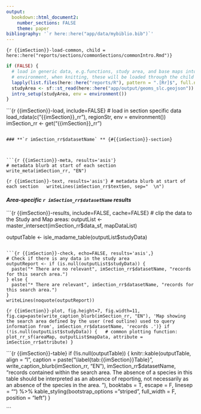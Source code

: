 ```yaml
---
output:
  bookdown::html_document2:
    number_sections: FALSE
    theme: paper
bibliography: '`r here::here("app/data/mybiblio.bib")`'
---
```


```{r {{imSection}}-load-common, child = here::here("reports/sections/commonSections/commonIntro.Rmd")}
```

```r
if (FALSE) { 
  # load in generic data, e.g.functions, study area, and base maps into the 
  # environment, when knitting, these will be loaded through the child rmd.
  lapply(list.files(here::here("reports/R"), pattern = ".[Rr]$", full.names = TRUE), source)
  studyArea <- sf::st_read(here::here("app/output/geoms_slc.geojson"))
  intro_setup(studyArea, env = environment())
}
```

```{r {{imSection}}-load, include=FALSE}
# load in section specific data
load_rdata(c("{{imSection}}_rr"), regionStr, env = environment())
imSection_rr <- get("{{imSection}}_rr")

```

### **`r imSection_rr$datasetName` ** {#{{imSection}}-section}



```{r {{imSection}}-meta, results='asis'}
# metadata blurb at start of each section
write_meta(imSection_rr, "EN")
```

```{r {{imSection}}-text, results='asis'}
# metadata blurb at start of each section
  writeLines(imSection_rr$text$en, sep="  \n")
```

#### *Area-specific `r imSection_rr$datasetName` results*
```{r {{imSection}}-results, include=FALSE, cache=FALSE}
# clip the data to the Study and Map areas:
outputList <- master_intersect(imSection_rr$data_sf, mapDataList)

outputTable <- isle_madame_table(outputList$studyData)

```

```{r {{imSection}}-check, echo=FALSE, results='asis',}
# Check if there is any data in the study area
outputReport <- if (is.null(outputList$studyData)) {
  paste("* There are no relevant", imSection_rr$datasetName, "records for this search area.")
} else {
  paste("* There are relevant", imSection_rr$datasetName, "records for this search area.")
}
writeLines(noquote(outputReport))
```

```{r {{imSection}}-plot, fig.height=7, fig.width=11, fig.cap=paste(write_caption_blurb(imSection_rr, "EN"), 'Map showing the search area defined by the user (red outline) used to query information from', imSection_rr$datasetName, 'records .')}
if (!is.null(outputList$studyData)) {
  # common plotting function:
  plot_rr_sf(areaMap, outputList$mapData, attribute = 
               imSection_rr$attribute)
}
```

```{r {{imSection}}-table}
if (!is.null(outputTable)) {
    knitr::kable(outputTable, align = "l", caption = paste("\\label{tab:{{imSection}}Table}", write_caption_blurb(imSection_rr, "EN"),  imSection_rr$datasetName,  "records contained within the search area. The absence of a species in this table should be interpreted as an absence of reporting, not necessarily as an absence of the species in the area. </b>"), booktabs = T, escape = F, linesep = "") %>% kable_styling(bootstrap_options = "striped", full_width = F, position = "left")
}

```

